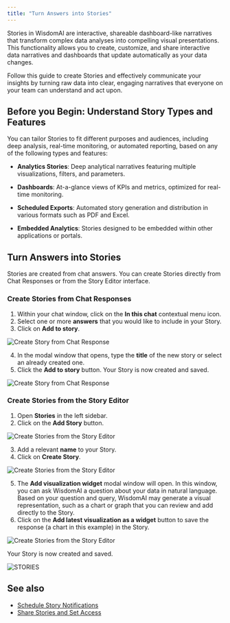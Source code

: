 ```yaml
---
title: "Turn Answers into Stories"
---
```


Stories in WisdomAI are interactive, shareable dashboard-like narratives that transform complex data analyses into compelling visual presentations. This functionality allows you to create, customize, and share interactive data narratives and dashboards that update automatically as your data changes.

Follow this guide to create Stories and effectively communicate your insights by turning raw data into clear, engaging narratives that everyone on your team can understand and act upon.

## Before you Begin: Understand Story Types and Features

You can tailor Stories to fit different purposes and audiences, including deep analysis, real-time monitoring, or automated reporting, based on any of the following types and features: 

- **Analytics Stories**: Deep analytical narratives featuring multiple visualizations, filters, and parameters.

- **Dashboards**: At-a-glance views of KPIs and metrics, optimized for real-time monitoring.

- **Scheduled Exports**: Automated story generation and distribution in various formats such as PDF and Excel.

- **Embedded Analytics**: Stories designed to be embedded within other applications or portals.

## Turn Answers into Stories

Stories are created from chat answers. You can create Stories directly from Chat Responses or from the Story Editor interface.

### Create Stories from Chat Responses

1. Within your chat window, click on the **In this chat** contextual menu icon.
2. Select one or more **answers** that you would like to include in your Story.
3. Click on **Add to story**.

![Create Story from Chat Response](/images/Add-to-story.png)

4. In the modal window that opens, type the **title** of the new story or select an already created one.
5. Click the **Add to story** button. Your Story is now created and saved.

![Create Story from Chat Response](/images/Add-to-story4-5.png)

### Create Stories from the Story Editor

1. Open **Stories** in the left sidebar.
2. Click on the **Add Story** button.

![Create Stories from the Story Editor](/images/fromstory1.png)

3. Add a relevant **name** to your Story.
4. Click on **Create Story**.

![Create Stories from the Story Editor](/images/fromstory3-4v2.png)

5. The **Add visualization widget** modal window will open.  In this window, you can ask WisdomAI a question about your data in natural language. Based on your question and query, WisdomAI may generate a visual representation, such as a chart or graph that you can review and add directly to the Story.
6. Click on the **Add latest visualization as a widget** button to save the response (a chart in this example) in the Story.

![Create Stories from the Story Editor](/images/fromstory5and6v2.png)

Your Story is now created and saved.

![STORIES](/images/STORIES-visual.png)

## See also

- [Schedule Story Notifications](/using-wisdom-ai-everyday/schedule-story-notifications)
- [Share Stories and Set Access](/using-wisdom-ai-everyday/share-stories-and-set-access)